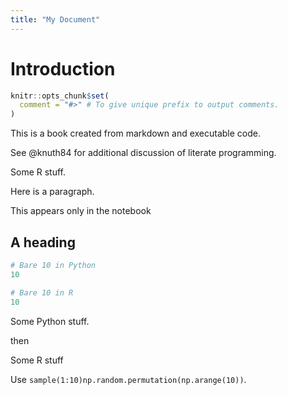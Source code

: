 ```yaml
---
title: "My Document"
---
```


# Introduction

```r
knitr::opts_chunk$set(
  comment = "#>" # To give unique prefix to output comments.
)
```

This is a book created from markdown and executable code.

See @knuth84 for additional discussion of literate programming.

::: R
Some R stuff.
:::

::: {.notebook name="my_notebook"}
Here is a paragraph.

::: nb-only

This appears only in the notebook
:::

## A heading

```python
# Bare 10 in Python
10
```

```r
# Bare 10 in R
10
```
:::

::: Python
Some Python stuff.
:::

then

::: R
Some R stuff
:::

Use [`sample(1:10)`]{.R}[`np.random.permutation(np.arange(10))`]{.Python}.
